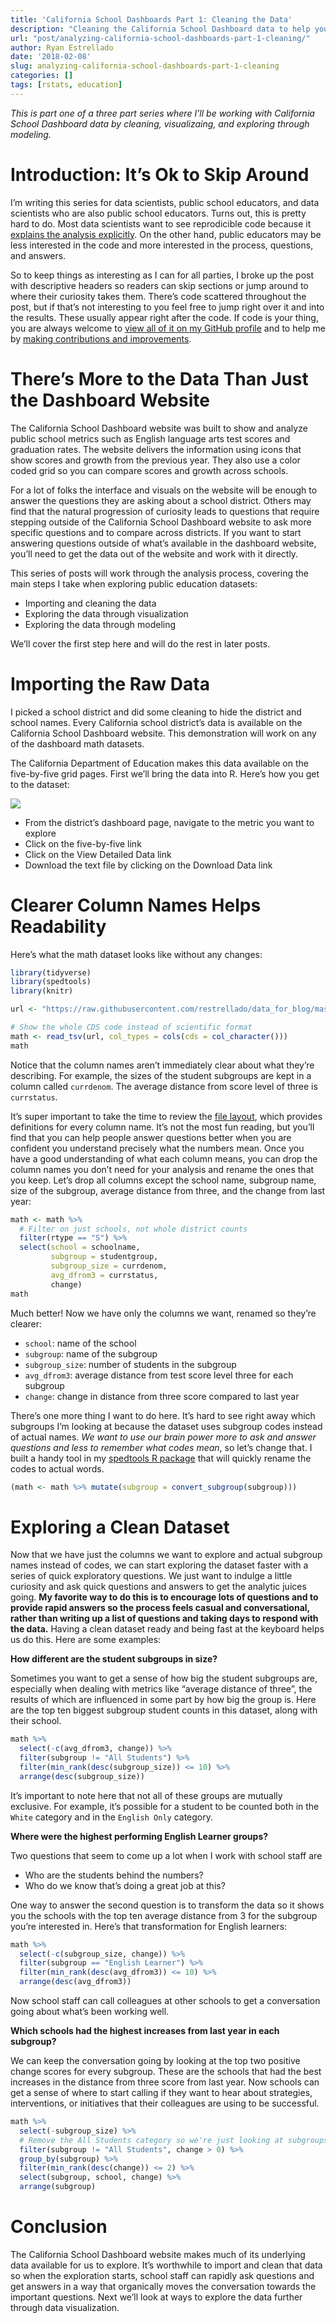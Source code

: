 ```yaml
---
title: 'California School Dashboards Part 1: Cleaning the Data' 
description: "Cleaning the California School Dashboard data to help your analysis"
url: "post/analyzing-california-school-dashboards-part-1-cleaning/"
author: Ryan Estrellado
date: '2018-02-08'
slug: analyzing-california-school-dashboards-part-1-cleaning
categories: []
tags: [rstats, education]
---
```


*This is part one of a three part series where I'll be working with California School Dashboard data by cleaning, visualizaing, and exploring through modeling.* 

# Introduction: It's Ok to Skip Around 

I'm writing this series for data scientists, public school educators, and data scientists who are also public school educators. Turns out, this is pretty hard to do. Most data scientists want to see reprodicible code because it [explains the analysis explicitly](https://simplystatistics.org/2014/06/06/the-real-reason-reproducible-research-is-important/). On the other hand, public educators may be less interested in the code and more interested in the process, questions, and answers. 

So to keep things as interesting as I can for all parties, I broke up the post with descriptive headers so readers can skip sections or jump around to where their curiosity takes them. There's code scattered throughout the post, but if that's not interesting to you feel free to jump right over it and into the results. These usually appear right after the code. If code is your thing, you are always welcome to [view all of it on my GitHub profile](https://github.com/restrellado/blogdown_blog) and to help me by [making contributions and improvements](https://help.github.com/articles/creating-a-pull-request/). 

# There's More to the Data Than Just the Dashboard Website 

The California School Dashboard website was built to show and analyze public school metrics such as English language arts test scores and graduation rates. The website delivers the information using icons that show scores and growth from the previous year. They also use a color coded grid so you can compare scores and growth across schools. 

For a lot of folks the interface and visuals on the website will be enough to answer the questions they are asking about a school district. Others may find that the natural progression of curiosity leads to questions that require stepping outside of the California School Dashboard website to ask more specific questions and to compare across districts. If you want to start answering questions outside of what's available in the dashboard website, you'll need to get the data out of the website and work with it directly. 

This series of posts will work through the analysis process, covering the main steps I take when exploring public education datasets: 

- Importing and cleaning the data 
- Exploring the data through visualization 
- Exploring the data through modeling 

We'll cover the first step here and will do the rest in later posts. 

# Importing the Raw Data

I picked a school district and did some cleaning to hide the district and school names. Every California school district's data is available on the California School Dashboard website. This demonstration will work on any of the dashboard math datasets. 

The California Department of Education makes this data available on the five-by-five grid pages. First we'll bring the data into R. Here's how you get to the dataset: 

![](/img/math_dashboard.png)

- From the district's dashboard page, navigate to the metric you want to explore
- Click on the five-by-five link 
- Click on the View Detailed Data link 
- Download the text file by clicking on the Download Data link 

# Clearer Column Names Helps Readability 

Here's what the math dataset looks like without any changes: 

```r
library(tidyverse) 
library(spedtools) 
library(knitr)
```

```r
url <- "https://raw.githubusercontent.com/restrellado/data_for_blog/master/Somedistrictmath.txt"

# Show the whole CDS code instead of scientific format
math <- read_tsv(url, col_types = cols(cds = col_character()))
math
```

Notice that the column names aren't immediately clear about what they're describing. For example, the sizes of the student subgroups are kept in a column called `currdenom`. The average distance from score level of three is `currstatus`. 

It's super important to take the time to review the [file layout](https://www.cde.ca.gov/ta/ac/cm/mathgr38fall17.asp), which provides definitions for every column name. It's not the most fun reading, but you'll find that you can help people answer questions better when you are confident you understand precisely what the numbers mean. Once you have a good understanding of what each column means, you can drop the column names you don't need for your analysis and rename the ones that you keep. Let's drop all columns except the school name, subgroup name, size of the subgroup, average distance from three, and the change from last year: 

```r
math <- math %>% 
  # Filter on just schools, not whole district counts 
  filter(rtype == "S") %>% 
  select(school = schoolname, 
         subgroup = studentgroup, 
         subgroup_size = currdenom, 
         avg_dfrom3 = currstatus, 
         change)
math
```

Much better! Now we have only the columns we want, renamed so they're clearer: 

- `school`: name of the school 
- `subgroup`: name of the subgroup 
- `subgroup_size`: number of students in the subgroup 
- `avg_dfrom3`: average distance from test score level three for each subgroup 
- `change`: change in distance from three score compared to last year 

There's one more thing I want to do here. It's hard to see right away which subgroups I'm looking at because the dataset uses subgroup codes instead of actual names. *We want to use our brain power more to ask and answer questions and less to remember what codes mean*, so let's change that. I built a handy tool in my [spedtools R package](https://github.com/restrellado/spedtools) that will quickly rename the codes to actual words. 

```r
(math <- math %>% mutate(subgroup = convert_subgroup(subgroup)))
```

# Exploring a Clean Dataset 

Now that we have just the columns we want to explore and actual subgroup names instead of codes, we can start exploring the dataset faster with a series of quick exploratory questions. We just want to indulge a little curiosity and ask quick questions and answers to get the analytic juices going. **My favorite way to do this is to encourage lots of questions and to provide rapid answers so the process feels casual and conversational, rather than writing up a list of questions and taking days to respond with the data.** Having a clean dataset ready and being fast at the keyboard helps us do this. Here are some examples: 

**How different are the student subgroups in size?** 

Sometimes you want to get a sense of how big the student subgroups are, especially when dealing with metrics like "average distance of three", the results of which are influenced in some part by how big the group is. Here are the top ten biggest subgroup student counts in this dataset, along with their school. 

```r
math %>% 
  select(-c(avg_dfrom3, change)) %>% 
  filter(subgroup != "All Students") %>% 
  filter(min_rank(desc(subgroup_size)) <= 10) %>% 
  arrange(desc(subgroup_size))
```

It's important to note here that not all of these groups are mutually exclusive. For example, it's possible for a student to be counted both in the `White` category and in the `English Only` category. 

**Where were the highest performing English Learner groups?**

Two questions that seem to come up a lot when I work with school staff are 

- Who are the students behind the numbers? 
- Who do we know that's doing a great job at this? 

One way to answer the second question is to transform the data so it shows you the schools with the top ten average distance from 3 for the subgroup you're interested in. Here's that transformation for English learners: 

```r
math %>% 
  select(-c(subgroup_size, change)) %>% 
  filter(subgroup == "English Learner") %>% 
  filter(min_rank(desc(avg_dfrom3)) <= 10) %>% 
  arrange(desc(avg_dfrom3))
``` 

Now school staff can call colleagues at other schools to get a conversation going about what's been working well. 

**Which schools had the highest increases from last year in each subgroup?** 

We can keep the conversation going by looking at the top two positive change scores for every subgroup. These are the schools that had the best increases in the distance from three score from last year. Now schools can get a sense of where to start calling if they want to hear about strategies, interventions, or initiatives that their colleagues are using to be successful. 

```r
math %>% 
  select(-subgroup_size) %>% 
  # Remove the All Students category so we're just looking at subgroups
  filter(subgroup != "All Students", change > 0) %>%
  group_by(subgroup) %>% 
  filter(min_rank(desc(change)) <= 2) %>% 
  select(subgroup, school, change) %>% 
  arrange(subgroup)
```

# Conclusion 

The California School Dashboard website makes much of its underlying data available for us to explore. It's worthwhile to import and clean that data so when the exploration starts, school staff can rapidly ask questions and get answers in a way that organically moves the conversation towards the important questions. Next we'll look at ways to explore the data further through data visualization. 